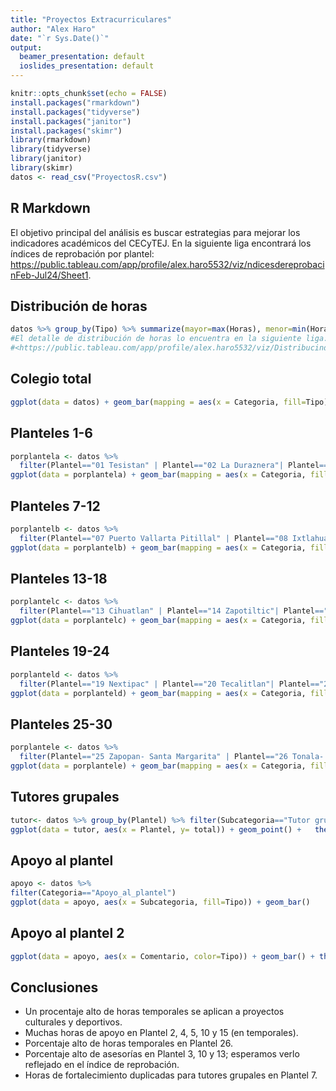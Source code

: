 ```yaml
---
title: "Proyectos Extracurriculares"
author: "Alex Haro"
date: "`r Sys.Date()`"
output:
  beamer_presentation: default
  ioslides_presentation: default
---
```


```r
knitr::opts_chunk$set(echo = FALSE)
install.packages("rmarkdown")
install.packages("tidyverse")
install.packages("janitor")
install.packages("skimr")
library(rmarkdown)
library(tidyverse)
library(janitor)
library(skimr)
datos <- read_csv("ProyectosR.csv")
```

## R Markdown

El objetivo principal del análisis es buscar estrategias para mejorar los indicadores académicos del CECyTEJ.
En la siguiente liga encontrará los índices de reprobación por plantel:
<https://public.tableau.com/app/profile/alex.haro5532/viz/ndicesdereprobacinFeb-Jul24/Sheet1>.


## Distribución de horas

```r

datos %>% group_by(Tipo) %>% summarize(mayor=max(Horas), menor=min(Horas),prom=mean(Horas),total=sum(Horas))
#El detalle de distribución de horas lo encuentra en la siguiente liga:
#<https://public.tableau.com/app/profile/alex.haro5532/viz/DistribucindehorasdeproyectoFeb-Jul24/Sheet1>.

```



## Colegio total

```r
ggplot(data = datos) + geom_bar(mapping = aes(x = Categoria, fill=Tipo)) +   theme(axis.text.x = element_text(angle = 90))+ labs(title="Distribución de horas de fortalecimiento", x="Categoría", y="Número de horas")

```

## Planteles 1-6

```r
porplantela <- datos %>%
  filter(Plantel=="01 Tesistan" | Plantel=="02 La Duraznera"| Plantel=="03 Tepatitlan"| Plantel=="04 Cocula"| Plantel=="05 El salto"| Plantel=="06 Totatiche")
ggplot(data = porplantela) + geom_bar(mapping = aes(x = Categoria, fill=Tipo)) +   theme(axis.text.x = element_text(angle = 90))+ labs(title="Distribución de horas de fortalecimiento", x="Categoría", y="Número de horas") +facet_wrap(~Plantel)

```

## Planteles 7-12

```r

porplantelb <- datos %>%
  filter(Plantel=="07 Puerto Vallarta Pitillal" | Plantel=="08 Ixtlahuacan del Rio"| Plantel=="09 Valle de Juarez"| Plantel=="10 Encarnacion de Diaz"| Plantel=="11 Atotonilco"| Plantel=="12 El Grullo")
ggplot(data = porplantelb) + geom_bar(mapping = aes(x = Categoria, fill=Tipo)) +   theme(axis.text.x = element_text(angle = 90))+ labs(title="Distribución de horas de fortalecimiento", x="Categoría", y="Número de horas") +facet_wrap(~Plantel)


```

## Planteles 13-18

```r

porplantelc <- datos %>%
  filter(Plantel=="13 Cihuatlan" | Plantel=="14 Zapotiltic"| Plantel=="15 Guadalajara (Parque de la Solidaridad)"| Plantel=="16 Tlajomulco de Zunniga"| Plantel=="17 El Arenal"| Plantel=="18 Santa Anita")
ggplot(data = porplantelc) + geom_bar(mapping = aes(x = Categoria, fill=Tipo)) +   theme(axis.text.x = element_text(angle = 90))+ labs(title="Distribución de horas de fortalecimiento", x="Categoría", y="Número de horas") +facet_wrap(~Plantel)


```

## Planteles 19-24

```r

porplanteld <- datos %>%
  filter(Plantel=="19 Nextipac" | Plantel=="20 Tecalitlan"| Plantel=="21 Tlajomulco Santa Fe-Chulavista"| Plantel=="22 San Ignacio Cerro Gordo"| Plantel=="23 Tlajomulco Santa Fe"| Plantel=="24 Puerto Vallarta Ixtapa")
ggplot(data = porplanteld) + geom_bar(mapping = aes(x = Categoria, fill=Tipo)) +   theme(axis.text.x = element_text(angle = 90))+ labs(title="Distribución de horas de fortalecimiento", x="Categoría", y="Número de horas") +facet_wrap(~Plantel)


```


## Planteles 25-30

```r

porplantele <- datos %>%
  filter(Plantel=="25 Zapopan- Santa Margarita" | Plantel=="26 Tonala- El Panoramico"| Plantel=="27 Ixtlahuacan de los membrillos"| Plantel=="28 Lagos de moreno"| Plantel=="29 San Juan De Los Lagos"| Plantel=="30 San Pedro Tlaquepaque")
ggplot(data = porplantele) + geom_bar(mapping = aes(x = Categoria, fill=Tipo)) +   theme(axis.text.x = element_text(angle = 90))+ labs(title="Distribución de horas de fortalecimiento", x="Categoría", y="Número de horas") +facet_wrap(~Plantel)


```


## Tutores grupales

```r

tutor<- datos %>% group_by(Plantel) %>% filter(Subcategoria=="Tutor grupal") %>%  summarize(total=sum(Horas))
ggplot(data = tutor, aes(x = Plantel, y= total)) + geom_point() +   theme(axis.text.x = element_text(angle = 90))+ labs(title="Horas de tutoría grupal", x="Plantel", y="Número de horas")

```

## Apoyo al plantel

```r

apoyo <- datos %>%
filter(Categoria=="Apoyo_al_plantel")
ggplot(data = apoyo, aes(x = Subcategoria, fill=Tipo)) + geom_bar()

```

## Apoyo al plantel 2

```r

ggplot(data = apoyo, aes(x = Comentario, color=Tipo)) + geom_bar() + theme(axis.text.x = element_text(angle = 90))


```

## Conclusiones

- Un procentaje alto de horas temporales se aplican a proyectos culturales y deportivos.
- Muchas horas de apoyo en Plantel 2, 4, 5, 10 y 15 (en temporales).
- Porcentaje alto de horas temporales en Plantel 26.
- Porcentaje alto de asesorías en Plantel 3, 10 y 13; esperamos verlo reflejado en el índice de reprobación.
- Horas de fortalecimiento duplicadas para tutores grupales en Plantel 7.



